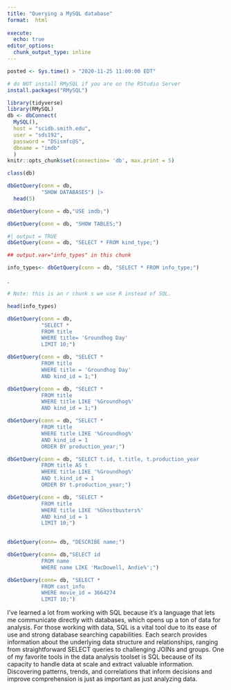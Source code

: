 ```yaml
---
title: "Querying a MySQL database"
format:  html
  
execute: 
  echo: true
editor_options: 
  chunk_output_type: inline
---
```



```r
posted <- Sys.time() > "2020-11-25 11:00:00 EDT"
```


```r
# do NOT install RMySQL if you are on the RStudio Server
install.packages("RMySQL")
```



```r
library(tidyverse)
library(RMySQL)
db <- dbConnect(
  MySQL(),
  host = "scidb.smith.edu",
  user = "sds192",
  password = "DSismfc@S",
  dbname = "imdb"
  )
knitr::opts_chunk$set(connection= 'db', max.print = 5)
```

 

```r
class(db)
```



```r

dbGetQuery(conn = db,
           "SHOW DATABASES") |>
  head(5)
```



```r
dbGetQuery(conn = db,"USE imdb;")
```



```r
dbGetQuery(conn = db, "SHOW TABLES;")
```


```r
#| output = TRUE
dbGetQuery(conn = db, "SELECT * FROM kind_type;")
```



```r
## output.var="info_types" in this chunk

info_types<- dbGetQuery(conn = db, "SELECT * FROM info_type;")
```

.

```r
# Note: this is an r chunk s we use R instead of SQL.

head(info_types)
```






```r
dbGetQuery(conn = db, 
           "SELECT *
           FROM title
           WHERE title= 'Groundhog Day'
           LIMIT 10;")
```



```r
dbGetQuery(conn = db, "SELECT *
           FROM title
           WHERE title = 'Groundhog Day'
           AND kind_id = 1;")
```



```r
dbGetQuery(conn = db, "SELECT *
           FROM title
           WHERE title LIKE '%Groundhog%'
           AND kind_id = 1;")
```


```r
dbGetQuery(conn = db, "SELECT *
           FROM title
           WHERE title LIKE '%Groundhog%'
           AND kind_id = 1
           ORDER BY production_year;")
```



```r
dbGetQuery(conn = db, "SELECT t.id, t.title, t.production_year
           FROM title AS t
           WHERE title LIKE '%Groundhog%'
           AND t.kind_id = 1
           ORDER BY t.production_year;")
```



```r
dbGetQuery(conn = db, "SELECT *
           FROM title
           WHERE title LIKE '%Ghostbusters%'
           AND kind_id = 1
           LIMIT 10;")
  

```


```r
dbGetQuery(conn= db, "DESCRIBE name;")
```




```r
dbGetQuery(conn= db,"SELECT id
           FROM name
           WHERE name LIKE 'MacDowell, Andie%';")

```




```r
dbGetQuery(conn= db, "SELECT *
           FROM cast_info
           WHERE movie_id = 3664274
           LIMIT 10;")
```


I've learned a lot from working with SQL because it's a language that lets me communicate directly with databases, which opens up a ton of data for analysis. For those working with data, SQL is a vital tool due to its ease of use and strong database searching capabilities. Each search provides information about the underlying data structure and relationships, ranging from straightforward SELECT queries to challenging JOINs and groups. One of my favorite tools in the data analysis toolset is SQL because of its capacity to handle data at scale and extract valuable information. Discovering patterns, trends, and correlations that inform decisions and improve comprehension is just as important as just analyzing data.